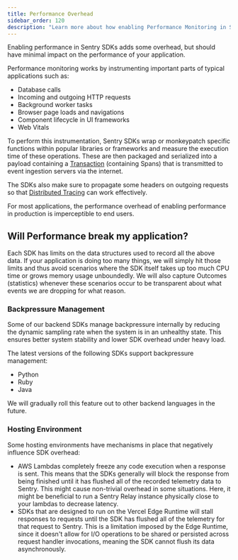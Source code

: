 ```yaml
---
title: Performance Overhead
sidebar_order: 120
description: "Learn more about how enabling Performance Monitoring in Sentry impacts the performance of your application."
---
```


Enabling performance in Sentry SDKs adds some overhead, but should have minimal impact on the performance of your application.

Performance monitoring works by instrumenting important parts of typical applications such as:

- Database calls
- Incoming and outgoing HTTP requests
- Background worker tasks
- Browser page loads and navigations
- Component lifecycle in UI frameworks
- Web Vitals

To perform this instrumentation, Sentry SDKs wrap or monkeypatch specific functions within popular libraries or frameworks and measure the execution time of these operations. These are then packaged and serialized into a payload containing a [Transaction](/product/performance/transaction-summary/#what-is-a-transaction) (containing Spans) that is transmitted to event ingestion servers via the internet.

The SDKs also make sure to propagate some headers on outgoing requests so that [Distributed Tracing](/product/sentry-basics/tracing/) can work effectively.

<Alert>

For most applications, the performance overhead of enabling performance in production is imperceptible to end users.

</Alert>

## Will Performance break my application?

Each SDK has limits on the data structures used to record all the above data. If your application is doing too many things, we will simply hit those limits and thus avoid scenarios where the SDK itself takes up too much CPU time or grows memory usage unboundedly. We will also capture Outcomes (statistics) whenever these scenarios occur to be transparent about what events we are dropping for what reason.

### Backpressure Management

Some of our backend SDKs manage backpressure internally by reducing the dynamic sampling rate when the system is in an unhealthy state. This ensures better system stability and lower SDK overhead under heavy load.

The latest versions of the following SDKs support backpressure management:

- Python
- Ruby
- Java

We will gradually roll this feature out to other backend languages in the future.

### Hosting Environment

Some hosting environments have mechanisms in place that negatively influence SDK overhead:

- AWS Lambdas completely freeze any code execution when a response is sent. This means that the SDKs generally will block the response from being finished until it has flushed all of the recorded telemetry data to Sentry. This might cause non-trivial overhead in some situations. Here, it might be beneficial to run a Sentry Relay instance physically close to your lambdas to decrease latency.
- SDKs that are designed to run on the Vercel Edge Runtime will stall responses to requests until the SDK has flushed all of the telemetry for that request to Sentry. This is a limitation imposed by the Edge Runtime, since it doesn't allow for I/O operations to be shared or persisted across request handler invocations, meaning the SDK cannot flush its data asynchronously.
